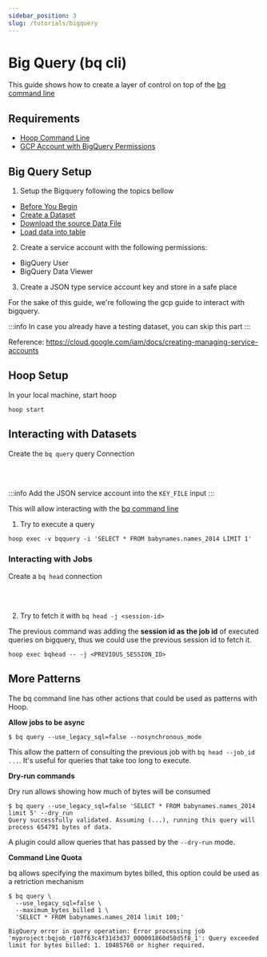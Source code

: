 ```yaml
---
sidebar_position: 3
slug: /tutorials/bigquery
---
```



# Big Query (bq cli)

This guide shows how to create a layer of control on top of the [bq command line](https://cloud.google.com/bigquery/docs/bq-command-line-tool)

## Requirements

- [Hoop Command Line](../installing/command-line)
- [GCP Account with BigQuery Permissions](https://console.cloud.google.com/)

## Big Query Setup

1. Setup the Bigquery following the topics bellow

- [Before You Begin](https://cloud.google.com/bigquery/docs/examples/load-data-console#before-you-begin)
- [Create a Dataset](https://cloud.google.com/bigquery/docs/examples/load-data-console#create_a_dataset)
- [Download the source Data File](https://cloud.google.com/bigquery/docs/examples/load-data-console#download_the_source_data_file)
- [Load data into table](https://cloud.google.com/bigquery/docs/examples/load-data-console#load_data_into_a_table)


2. Create a service account with the following permissions:

- BigQuery User
- BigQuery Data Viewer

3. Create a JSON type service account key and store in a safe place

For the sake of this guide, we're following the gcp guide to interact with bigquery.

:::info
In case you already have a testing dataset, you can skip this part
:::

Reference: https://cloud.google.com/iam/docs/creating-managing-service-accounts

## Hoop Setup

In your local machine, start hoop

```shell
hoop start
```

## Interacting with Datasets

Create the `bq query` query Connection

<ConnectOnHoopButton text='Create Connection'
  url="http://127.0.0.1:8009/connections/command-line/new?data=eyJuYW1lIjoiYnFxdWVyeSIsInR5cGUiOiJjb21tYW5kLWxpbmUiLCJzZWNyZXQiOnsiZmlsZXN5c3RlbTpLRVlfRklMRSI6IiJ9LCJjb21tYW5kIjpbImJxIiwgInF1ZXJ5IiwgIi0tbG9jYXRpb24iLCAiVVMiLCAiLS11c2VfbGVnYWN5X3NxbD1mYWxzZSIsICItLWpvYl9pZCIsICIkSE9PUF9TRVNTSU9OX0lEIl0sICJhZ2VudF9pZCI6ICIifQ=="
/> <br /> <br />

:::info
Add the JSON service account into the `KEY_FILE` input
:::

This will allow interacting with the [bq command line](https://cloud.google.com/bigquery/docs/bq-command-line-tool)

1. Try to execute a query

```shell
hoop exec -v bqquery -i 'SELECT * FROM babynames.names_2014 LIMIT 1'
```

### Interacting with Jobs

Create a `bq head` connection

<ConnectOnHoopButton text='Create Connection'
  url="http://127.0.0.1:8009/connections/command-line/new?data=eyJuYW1lIjoiYnFoZWFkIiwidHlwZSI6ImNvbW1hbmQtbGluZSIsInNlY3JldCI6eyJmaWxlc3lzdGVtOktFWV9GSUxFIjoiIn0sImNvbW1hbmQiOlsiYnEiLCAiaGVhZCJdLCAiYWdlbnRfaWQiOiAiIn0="
/> <br /> <br />


2. Try to fetch it with `bq head -j <session-id>`

The previous command was adding the **session id as the job id** of executed queries on bigquery, thus we could use the previous session id to fetch it.

```shell
hoop exec bqhead -- -j <PREVIOUS_SESSION_ID>
```

## More Patterns

The bq command line has other actions that could be used as patterns with Hoop.

**Allow jobs to be async**

```shell
$ bq query --use_legacy_sql=false --nosynchronous_mode
```

This allow the pattern of consulting the previous job with `bq head --job_id ...`. It's useful for queries that take too long to execute.

**Dry-run commands**

Dry run allows showing how much of bytes will be consumed

```shell
$ bq query --use_legacy_sql=false 'SELECT * FROM babynames.names_2014 limit 5' --dry_run
Query successfully validated. Assuming (...), running this query will process 654791 bytes of data.
```

A plugin could allow queries that has passed by the `--dry-run` mode.

**Command Line Quota**

bq allows specifying the maximum bytes billed, this option could be used as a retriction mechanism

```shell
$ bq query \
  --use_legacy_sql=false \
  --maximum_bytes_billed 1 \
  'SELECT * FROM babynames.names_2014 limit 100;'

BigQuery error in query operation: Error processing job
'myproject:bqjob_r107f63c4f31d3d37_000001860d50d5f8_1': Query exceeded
limit for bytes billed: 1. 10485760 or higher required.
```
